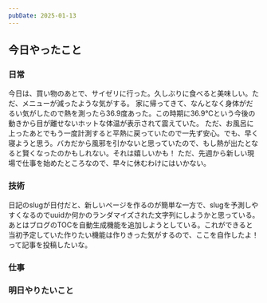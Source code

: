 ```yaml
---
pubDate: 2025-01-13
---
```



## 今日やったこと

### 日常

今日は、買い物のあとで、サイゼリに行った。久しぶりに食べると美味しい。ただ、メニューが減ったような気がする。
家に帰ってきて、なんとなく身体がだるい気がしたので熱を測ったら36.9度あった。この時期に36.9℃という今後の動きから目が離せないホットな体温が表示されて震えていた。
ただ、お風呂に上ったあとでもう一度計測すると平熱に戻っていたので一先ず安心。でも、早く寝ようと思う。バカだから風邪を引かないと思っていたので、もし熱が出たとなると賢くなったのかもしれない。それは嬉しいかも！
ただ、先週から新しい現場で仕事を始めたところなので、早々に休むわけにはいかない。

### 技術

日記のslugが日付だと、新しいページを作るのが簡単な一方で、slugを予測しやすくなるのでuuidか何かのランダマイズされた文字列にしようかと思っている。
あとはブログのTOCを自動生成機能を追加しようとしている。これができると当初予定していた作りたい機能は作りきった気がするので、ここを自作したよ！って記事を投稿したいな。

### 仕事


### 明日やりたいこと

